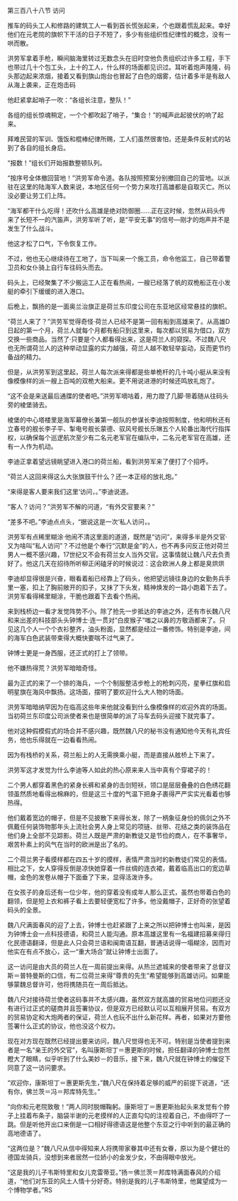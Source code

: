 

第三百八十八节 访问

推车的码头工人和修路的建筑工人一看到首长慌张起来，个也跟着慌乱起来。幸好他们在元老院的旗帜下干活的日子不短了，多少有些组织性纪律性的概念，没有一哄而散。

洪劳军拿着手枪，瞬间脑海里转过无数念头在旧时空他负责组织过许多工程，手下也带过几十个包工头，上十的工人，什么样的场面都见识过。耳听着炮声隆隆，码头那边起来浓烟，接着又看到旗山炮台也冒起了白色的烟雾，估计着多半是有敌人从海上袭来，正在炮击码

他赶紧拿起哨子一吹：“各组长注意，整队！”

各组的组长惊魂稍定，一个个都吹起了哨子，“集合！”的喊声此起彼伏的响了起来。

拜难民营的军训、饿饭和棍棒纪律所赐，工人们虽然很害怕，还是条件反射式的站到了各自的组长身后。

“报数！”组长们开始报数整顿队列。

“按序号全体撤回营地！”洪劳军命令道。各队按照预案分别撤回自己的营地。以派驻在这里的陆海军人数来说，本地区任何一个势力来攻打高雄都是自取灭亡。所以没必要让劳工们上阵。

“海军都干什么吃得！还吹什么高雄是绝对防御圈……正在这时候，忽然从码头传来了长短不一的汽笛声，洪劳军听了听，是“平安无事”的信号—刚才的炮声并不是发生了什么战斗。

他这才松了口气，下令恢复工作。

不过，他也无心继续待在工地了，当下叫来一个施工员，命令他监工，自己带着警卫员和女仆骑上自行车往码头而去。

码头上，已经聚集了不少搬运工人正在看热闹，一艘已经落了帆的双桅船正在小发艇的牵引下缓缓的进入港口。

后桅上，飘扬的是一面奥兰治旗正是荷兰东印度公司在东亚地区经常悬挂的旗帜。

“荷兰人来了？”洪劳军觉得奇怪·荷兰人已经不是第一回有船到高雄来了。从高雄D日起的第一个月，荷兰人就每个月都有船只到这里来，每次都以贸易为借口，双方交换一些商品。当然了·只要是个人都看得出来，这是荷兰人的窥探。不过魏八尺也无所谓荷兰人的这种举动显露的实力越强，荷兰人越不敢轻举妄动，反而更节约备战的精力。

但是，从洪劳军到这里起，荷兰人每次派来得都是些单桅杆的几十吨小艇从来没有像模像样的派一艘上百吨的双桅大船来。更不用说进港的时候还鸣放礼炮了。

“这不会是来送最后通牒的使者吧。”洪劳军嘀咕着，用力蹬了几脚·带着随从往码头旁的棱堡骑去。

棱堡的中心塔楼里是海军幕僚长兼第一舰队的参谋长李迪按照制度，他和明秋还有立春号的舰长李子平、掣电号舰长蒙德、驭风号舰长乐琳五个人轮番出海代行指挥权，以确保每个巡逻航次至少有二名元老军官在编队中，二名元老军官在高雄，还有一人作为机动。

李迪正拿着望远镜眺望进入港口的荷兰船，看到洪劳军来了便打了个招呼。

“荷兰人这回来得这么大张旗鼓干什么？还一本正经的放礼炮。”

“来得是客人要来我们这里‘访问，。”李迪说道。

“客人？访问？”洪劳军不解的问道，“有外交官要来？”

“差多不吧。”李迪点点头，“据说这是一次‘私人访问，。

洪劳军有点稀里糊涂·他闹不清这里面的道道，既然是“访问”，来得多半是外交官·又为啥叫“私人访问”？不过他是个奉行“沉默是金”的人，也不再多问反正他对荷兰男人一概不感兴趣，17世纪又不会有荷兰女人当外交官。这事情就让魏八尺去负责好了。他这几天在招待所听柳正闲磕牙的时候说过：这会欧洲人身上都是臭烘烘

李迪却显得很是兴奋，眼看着船已经靠上了码头，他把望远镜往身边的女勤务兵手里一塞，扣上了胸前敞开的扣子，又抹了下头发，精神焕发的一路小跑着下去了。洪劳军看得稀里糊涂，干脆也跟着下去看个热闹。

来到栈桥边一看才发觉阵势不小。除了抢先一步抵达的李迪之外，还有市长魏八尺和来出差的科技部头头钟博士·连一贯对“白皮猴子”嗤之以鼻的方敬涵都来了。只见这几个人一个个衣衫整齐，油头粉面，显然都是经过一番修饰。特别是李迪，间的海军白色武装带束得大概快要喘不过气来了。

钟博士更是一身西服，还正式的打上了领带。

他不嫌热得荒？洪劳军暗暗奇怪。

最为正式的来了一个排的海兵，一个个制服整洁步枪上的枪刺闪亮，星拳红旗和启明星旗在海风中飘扬。这场面，摆明了要欢迎什么大人物的场面。

洪劳军暗暗纳罕因为在临高这些年来他就没看到什么像模像样的欢迎外宾的场面。当初荷兰东印度公司派使者来也是很简单的派了马车去码头迎接下就完事了。

他对这种假模假式的场合并不感兴趣，既然魏八尺的秘书没有通知他今天有礼宾任务，他也乐得就在一边看看热闹。

因为有栈桥的关系，荷兰船上的人无需换乘小艇，而是直接从舷桥上下来了。

洪劳军这才发觉为什么李迪等人如此的热心原来来人当中真有个穿裙子的！

二个男人都穿着黑色的紧身长裤和紧身的击剑短袄，领口是层层叠叠的白色绣花翻领虽然质地看得出棉麻的，但是这三十度的气温下把身子裹得严严实实光看着也够热得。

他们戴着宽边的帽子，但是不见披散下来得长发，除了一柄象征身份的佩剑之外不佩戴任何装饰物那年头上流社会男人身上常见的项链、丝带、花结之类的装饰品在他们身上全部不见踪影。荷兰人既是严肃的新教徒又是节俭的商人，在不事奢华，艰苦朴素上的风气在当时的欧洲是出了名的。

二个荷兰男子看摸样都在四五十岁的摸样，表情严肃当时的新教徒们常见的表情。相比之下，女人穿得反倒是凉快她穿着一件丝绸的连衣裙，戴着临高出口的宽边草帽，金色的发卷从帽子下面垂了下来，显得活泼许多。

在女孩子的身后还有一位少年，他的穿着没有成年人那么正式，虽然也带着白色的翻领，但是短上衣和裤子看上去要轻便宽松了许多。他没戴帽子，正好奇的张望着码头的全景。

魏八尺满面春风的迎了上去，钟博士也赶紧跟了上来之所以把钟博士也叫来，是因为钟博士会一点科技德语，和荷兰人能沟通。原本高雄这里有一名福建招募来得归化民德语翻译，但是此人只会荷兰语和闽南语互翻，普通话说得一塌糊涂，因而对他实在有点不放心，这一“重大场合”就让钟博士出面了。

这一访问是由大员的荷兰人在一周前提出来得。从热兰遮城来的使者带来了总督汉斯＝普特曼斯的口信，有二位荷兰来得“尊贵的先生”希望能够到高雄访问。如果能够蒙魏总督许可，他将携随员在一周后抵达。

魏八尺对接待荷兰使者这码事并不太感兴趣，虽然双方就高雄的贸易地位问题还没有进行过正式的磋商并且签署协议，但是双方已经默认可以互相展开贸易。有双方的贸易协定和大炮两者的保证，荷兰人也玩不出什么新花样。再者，如果对方要他签署什么正式的协议，他也没这个权力。

现在对方现在既然已经提出要来访问，魏八尺觉得也无不可。特别是当使者提到来者是一名“亲王的外交官”，名叫康斯坦丁＝惠更斯的时候，担任翻译的钟博士忽然瞪大了眼睛，似乎听到了什么美妙－的音乐，接下来，魏八尺就在钟博士的催促下同意了这一访问要求。

“欢迎你，康斯坦丁＝惠更斯先生，”魏八尺在保持着足够的威严的前提下说道，“还有你，佛兰茨＝冯＝邦库特先生。”

“向你和元老院致敬！”两人同时脱帽鞠躬。康斯坦丁＝惠更斯抬起头来发觉有个脖子上挂着布条子，脑袋半谢的元老摸样的人正直勾勾的注视着自己，不由得吓了一跳。但是听他开出口来倒是一口相好得德语这是他整个东亚之行中听到的最正确的高地德语了。

“这两位是？”魏八尺从信中得知来人将携带家眷其中还有女眷，原以为是个健壮的德国龙骑兵，没想到来者居然一位娇小的金发少女，不由得眼中放光。

“这是我的儿子韦斯特里和女儿克雷蒂亚。”扬＝佛兰茨＝邦库特满面春风的介绍道，“他们对东亚的风土人情十分好奇。特别是我的儿子韦斯特里，他冀望成为一个博物学者。”RS

